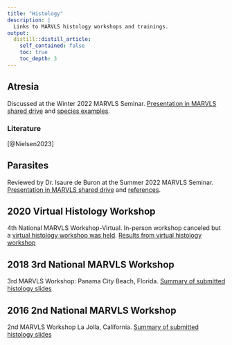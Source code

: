 ```yaml
---
title: "Histology"
description: |
  Links to MARVLS histology workshops and trainings.
output:
  distill::distill_article:
    self_contained: false
    toc: true
    toc_depth: 3
---
```


## Atresia
Discussed at the Winter 2022 MARVLS Seminar. [Presentation in MARVLS shared drive](https://drive.google.com/file/d/1lfirHXjp-IO8wSaerQ9RbnxS6aG45Yev/view?usp=share_link) and [species examples](https://drive.google.com/drive/folders/10YSGg1fa-phidYaokwp58HohIO8Sl2lc?usp=share_link).


### Literature

[@Nielsen2023]




        
## Parasites

Reviewed by Dr. Isaure de Buron at the Summer 2022 MARVLS Seminar. [Presentation in MARVLS shared drive](https://drive.google.com/file/d/1XBifNpSYsiBnBqWnj3LXlhIrHA8gqH7x/view?usp=sharing) and [references](https://drive.google.com/drive/folders/1K1esaJ8Mn90TAo6k0u0X3P12FJH5o7TF?usp=share_link).


## 2020 Virtual Histology Workshop

4th National MARVLS Workshop-Virtual. In-person workshop canceled but a [virtual histology workshop was held](https://drive.google.com/drive/folders/1ppjix93fNMTv-5erjq1g_DGwFSxqWD_x?usp=sharing). [Results from virtual histology workshop](https://drive.google.com/file/d/1j2g_dVYebEBHjM1J1d2lgWCNZWcnH9KP/view?usp=sharing)

## 2018 3rd National MARVLS Workshop

3rd MARVLS Workshop: Panama City Beach, Florida. [Summary of submitted histology slides](https://docs.google.com/presentation/d/1WLa2B7r0BVuWv0hVxgZfSqWGE0ydCl6GRESlugXpjVE/edit?usp=sharing)

## 2016 2nd National MARVLS Workshop

2nd MARVLS Workshop La Jolla, California. [Summary of submitted histology slides](https://docs.google.com/presentation/d/1uhZGJrik4dB61bWAd1HZRfFFMqMZXeY-IBDR-BM8pB0/edit?usp=sharing)

